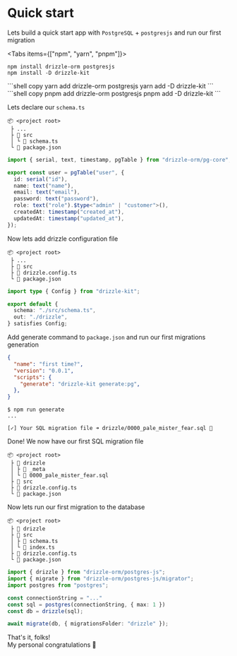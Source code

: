 

# Quick start
Lets build a quick start app with `PostgreSQL` + `postgresjs` and run our first migration

<Tabs items={["npm", "yarn", "pnpm"]}>
<Tab>
```shell copy
npm install drizzle-orm postgresjs
npm install -D drizzle-kit
```
</Tab>
<Tab>
```shell copy
yarn add drizzle-orm postgresjs
yarn add -D drizzle-kit
```
</Tab>
<Tab>
```shell copy
pnpm add drizzle-orm postgresjs
pnpm add -D drizzle-kit
```
</Tab>
</Tabs>

Lets declare our `schema.ts`

```plaintext {4}
📦 <project root>
 ├ ...
 ├ 📂 src
 │ └ 📜 schema.ts
 └ 📜 package.json
```
```ts copy filename="schema.ts"
import { serial, text, timestamp, pgTable } from "drizzle-orm/pg-core";

export const user = pgTable("user", {
  id: serial("id"),
  name: text("name"),
  email: text("email"),
  password: text("password"),
  role: text("role").$type<"admin" | "customer">(),
  createdAt: timestamp("created_at"),
  updatedAt: timestamp("updated_at"),
});
```

Now lets add drizzle configuration file
```plaintext {4}
📦 <project root>
 ├ ...
 ├ 📂 src
 ├ 📜 drizzle.config.ts
 └ 📜 package.json
```
```ts
import type { Config } from "drizzle-kit";

export default {
  schema: "./src/schema.ts",
  out: "./drizzle",
} satisfies Config;
```

Add generate command to `package.json` and run our first migrations generation

```json filename="package.json" {5}
{
  "name": "first time?",
  "version": "0.0.1",
  "scripts": {
    "generate": "drizzle-kit generate:pg",
  }, 
}
```
```shell filename="terminal"
$ npm run generate
...

[✓] Your SQL migration file ➜ drizzle/0000_pale_mister_fear.sql 🚀
```

Done! We now have our first SQL migration file
```plaintext {4}
📦 <project root>
 ├ 📂 drizzle
 │ ├ 📂 _meta
 │ └ 📜 0000_pale_mister_fear.sql
 ├ 📂 src
 ├ 📜 drizzle.config.ts
 └ 📜 package.json
```
Now lets run our first migration to the database

```plaintext {5}
📦 <project root>
 ├ 📂 drizzle
 ├ 📂 src
 │ ├ 📜 schema.ts
 │ └ 📜 index.ts
 ├ 📜 drizzle.config.ts
 └ 📜 package.json
```

```ts copy filename="index.ts"
import { drizzle } from "drizzle-orm/postgres-js";
import { migrate } from "drizzle-orm/postgres-js/migrator";
import postgres from "postgres";

const connectionString = "..."
const sql = postgres(connectionString, { max: 1 })
const db = drizzle(sql);

await migrate(db, { migrationsFolder: "drizzle" });
```

That's it, folks!  
My personal congratulations 🎉